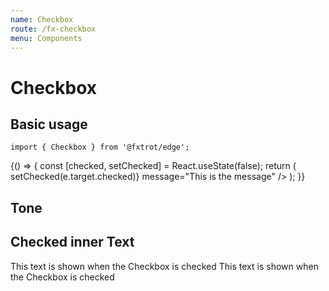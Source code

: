```yaml
---
name: Checkbox
route: /fx-checkbox
menu: Components
---
```



# Checkbox

## Basic usage

```tsx
import { Checkbox } from '@fxtrot/edge';
```

<Playground>
  {() => {
    const [checked, setChecked] = React.useState(false);
    return (
      <Checkbox
        label="Subscribe to news"
        checked={checked}
        onChange={(e) => setChecked(e.target.checked)}
        message="This is the message"
      />
    );
  }}
</Playground>

## Tone

<Playground>
  <Stack>
    <Checkbox label="No tone" message="Normal tone" />
    <Checkbox label="Positive tone" message="Positive tone" tone="positive" />
    <Checkbox label="Critical tone" message="Critical tone" tone="critical" />
  </Stack>
</Playground>

## Checked inner Text

<Playground>
  <Stack>
    <Checkbox
      label="With some additional text"
      message="It is recommended not to use message with children text"
      checked={false}
    >
      <Text>This text is shown when the Checkbox is checked</Text>
    </Checkbox>
    <Checkbox label="With some additional text" checked={true}>
      <Text>This text is shown when the Checkbox is checked</Text>
    </Checkbox>
  </Stack>
</Playground>
